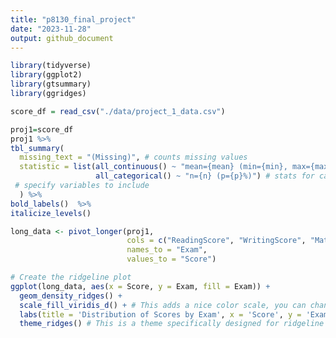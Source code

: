 ```yaml
---
title: "p8130_final_project"
date: "2023-11-28"
output: github_document
---
```


```r
library(tidyverse)
library(ggplot2)
library(gtsummary)
library(ggridges)


```

```r
score_df = read_csv("./data/project_1_data.csv")

proj1=score_df
proj1 %>%
tbl_summary(
  missing_text = "(Missing)", # counts missing values
  statistic = list(all_continuous() ~ "mean={mean} (min={min}, max={max}, sd={sd})",
                   all_categorical() ~ "n={n} (p={p}%)") # stats for categorical
 # specify variables to include
  ) %>%
bold_labels()  %>%
italicize_levels()

long_data <- pivot_longer(proj1, 
                          cols = c("ReadingScore", "WritingScore", "MathScore"), 
                          names_to = "Exam", 
                          values_to = "Score")

# Create the ridgeline plot
ggplot(long_data, aes(x = Score, y = Exam, fill = Exam)) +
  geom_density_ridges() +
  scale_fill_viridis_d() + # This adds a nice color scale, you can change it if you want
  labs(title = 'Distribution of Scores by Exam', x = 'Score', y = 'Exam') +
  theme_ridges() # This is a theme specifically designed for ridgeline plots
```
